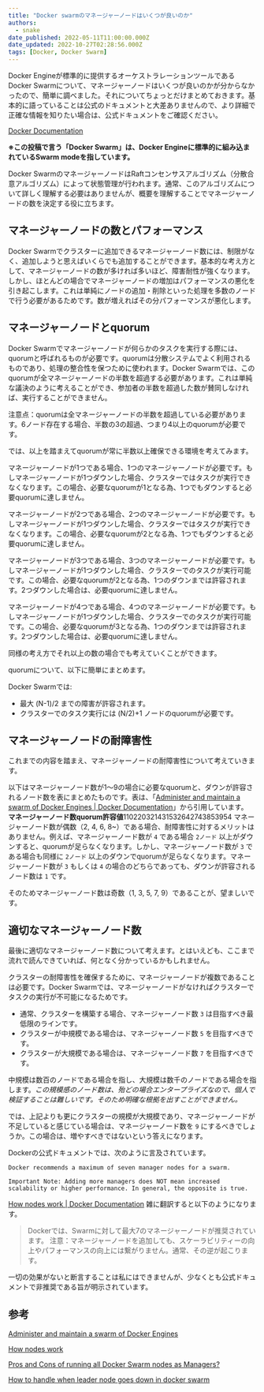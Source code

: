```yaml
---
title: "Docker swarmのマネージャーノードはいくつが良いのか"
authors:
  - snake
date_published: 2022-05-11T11:00:00.000Z
date_updated: 2022-10-27T02:28:56.000Z
tags: [Docker, Docker Swarm]
---
```


Docker Engineが標準的に提供するオーケストラレーションツールであるDocker Swarmについて、マネージャーノードはいくつが良いのかが分からなかったので、簡単に調べました。それについてちょっとだけまとめておきます。基本的に語っていることは公式のドキュメントと大差ありませんので、より詳細で正確な情報を知りたい場合は、公式ドキュメントをご確認ください。

[Docker Documentation](https://docs.docker.com/)

**※この投稿で言う「Docker Swarm」は、Docker Engineに標準的に組み込まれているSwarm modeを指しています。**

Docker SwarmのマネージャーノードはRaftコンセンサスアルゴリズム（分散合意アルゴリズム）によって状態管理が行われます。通常、このアルゴリズムについて詳しく理解する必要はありませんが、概要を理解することでマネージャーノードの数を決定する役に立ちます。

## マネージャーノードの数とパフォーマンス

Docker Swarmでクラスターに追加できるマネージャーノード数には、制限がなく、追加しようと思えばいくらでも追加することができます。基本的な考え方として、マネージャーノードの数が多ければ多いほど、障害耐性が強くなります。しかし、ほとんどの場合でマネージャーノードの増加はパフォーマンスの悪化を引き起こします。これは単純にノードの追加・削除といった処理を多数のノードで行う必要があるためです。数が増えればその分パフォーマンスが悪化します。

## マネージャーノードとquorum

Docker Swarmでマネージャーノードが何らかのタスクを実行する際には、quorumと呼ばれるものが必要です。quorumは分散システムでよく利用されるものであり、処理の整合性を保つために使われます。Docker Swarmでは、このquorumが全マネージャーノードの半数を超過する必要があります。これは単純な議決のように考えることができ、参加者の半数を超過した数が賛同しなければ、実行することができません。

注意点：quorumは全マネージャーノードの半数を超過している必要があります。6ノード存在する場合、半数の3の超過、つまり4以上のquorumが必要です。

では、以上を踏まえてquorumが常に半数以上確保できる環境を考えてみます。

マネージャーノードが1つである場合、1つのマネージャーノードが必要です。もしマネージャーノードが1つダウンした場合、クラスターではタスクが実行できなくなります。この場合、必要なquorumが1となる為、1つでもダウンすると必要quorumに達しません。

マネージャーノードが2つである場合、2つのマネージャーノードが必要です。もしマネージャーノードが1つダウンした場合、クラスターではタスクが実行できなくなります。この場合、必要なquorumが2となる為、1つでもダウンすると必要quorumに達しません。

マネージャーノードが3つである場合、3つのマネージャーノードが必要です。もしマネージャーノードが1つダウンした場合、クラスターでのタスクが実行可能です。この場合、必要なquorumが2となる為、1つのダウンまでは許容されます。2つダウンした場合は、必要quorumに達しません。

マネージャーノードが4つである場合、4つのマネージャーノードが必要です。もしマネージャーノードが1つダウンした場合、クラスターでのタスクが実行可能です。この場合、必要なquorumが3となる為、1つのダウンまでは許容されます。2つダウンした場合は、必要quorumに達しません。

同様の考え方でそれ以上の数の場合でも考えていくことができます。

quorumについて、以下に簡単にまとめます。

Docker Swarmでは:

- 最大 (N-1)/2 までの障害が許容されます。
- クラスターでのタスク実行には (N/2)+1 ノードのquorumが必要です。

## マネージャーノードの耐障害性

これまでの内容を踏まえ、マネージャーノードの耐障害性について考えていきます。

以下はマネージャーノード数が1～9の場合に必要なquorumと、ダウンが許容されるノード数を表にまとめたものです。表は、「[Administer and maintain a swarm of Docker Engines | Docker Documentation](https://docs.docker.com/engine/swarm/admin_guide/#add-manager-nodes-for-fault-tolerance)」から引用しています。
**マネージャーノード数****quorum****許容値**110220321431532642743853954
マネージャーノード数が偶数（2, 4, 6, 8~）である場合、耐障害性に対するメリットはありません。例えば、マネージャーノード数が `4` である場合 `2ノード` 以上がダウンすると、quorumが足らなくなります。しかし、マネージャーノード数が `3` である場合も同様に `2ノード` 以上のダウンでquorumが足らなくなります。マネージャーノード数が `3` もしくは `4` の場合のどちらであっても、ダウンが許容されるノード数は `1` です。

そのためマネージャーノード数は奇数（1, 3, 5, 7, 9）であることが、望ましいです。

## 適切なマネージャーノード数

最後に適切なマネージャーノード数について考えます。とはいえども、ここまで流れで読んできていれば、何となく分かっているかもしれません。

クラスターの耐障害性を確保するために、マネージャーノードが複数であることは必要です。Docker Swarmでは、マネージャーノードがなければクラスターでタスクの実行が不可能になるためです。

- 通常、クラスターを構築する場合、マネージャーノード数 `3` は目指すべき最低限のラインです。
- クラスターが中規模である場合は、マネージャーノード数 `5` を目指すべきです。
- クラスターが大規模である場合は、マネージャーノード数 `7` を目指すべきです。

中規模は数百のノードである場合を指し、大規模は数千のノードである場合を指します。*この規模感のノード数は、殆どの場合エンタープライズなので、個人で検証することは難しいです。そのため明確な根拠を出すことができません。*

では、上記よりも更にクラスターの規模が大規模であり、マネージャーノードが不足していると感じている場合は、マネージャーノード数を `9` にするべきでしょうか。この場合は、増やすべきではないという答えになります。

Dockerの公式ドキュメントでは、次のように言及されています。

    Docker recommends a maximum of seven manager nodes for a swarm.
    
    Important Note: Adding more managers does NOT mean increased scalability or higher performance. In general, the opposite is true.

[How nodes work | Docker Documentation](https://docs.docker.com/engine/swarm/how-swarm-mode-works/nodes/#manager-nodes)
雑に翻訳すると以下のようになります。

> Dockerでは、Swarmに対して最大7のマネージャーノードが推奨されています。
> 注意：マネージャーノードを追加しても、スケーラビリティーの向上やパフォーマンスの向上には繋がりません。通常、その逆が起こります。

一切の効果がないと断言することは私にはできませんが、少なくとも公式ドキュメントで非推奨である旨が明示されています。

## 参考

[Administer and maintain a swarm of Docker Engines](https://docs.docker.com/engine/swarm/admin_guide/)

[How nodes work](https://docs.docker.com/engine/swarm/how-swarm-mode-works/nodes/)

[Pros and Cons of running all Docker Swarm nodes as Managers?](https://stackoverflow.com/questions/48853473/pros-and-cons-of-running-all-docker-swarm-nodes-as-managers)

[How to handle when leader node goes down in docker swarm](https://stackoverflow.com/questions/68083108/how-to-handle-when-leader-node-goes-down-in-docker-swarm)

